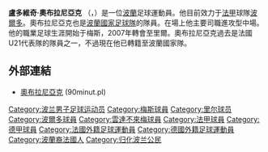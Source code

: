 {{Football player infobox
| playername         = 奧布拉尼亞克<br />'' Ludovic Obraniak ''
| image              = [[File:Ludovic_Obraniak.jpg|300px]]
| fullname           = Ludovic Obraniak
| nickname           = 
| dateofbirth        = {{birth date and age|1984|11|10}}
| cityofbirth        = [[隆日维尔莱梅斯|隆日维尔莱梅斯]]
| countryofbirth     = [[法國|法國]]
| height             = 
| currentclub        = [[波爾多足球俱樂部|波爾多]]
| clubnumber         = 4
| position           = [[中場|中場]]
| youthyears         = 
| youthclubs         = 
| years              =2002–2007<br>2007–2012<br>2012-
| clubs              =[[梅斯足球俱樂部|梅斯]]<br /> [[里爾足球俱樂部|里爾]] <br /> [[波爾多足球俱樂部|波爾多]]
| caps(goals)        = {{0}}99{{0}}{{0}}(5)<br>152{{0}}(19)<br>{{0}}17{{0}}{{0}}(4)
| nationalyears      = 2004<br/>2009–
| nationalteam       = [[法國21歲以下國家足球隊|法國U-21]]<br/>[[波蘭國家足球隊|波蘭]]
| nationalcaps(goals)= {{0}}{{0}}1 {{0}}(0)<br/>{{0}}30 {{0}}(6)
| pcupdate           =2012.12.27
| ntupdate           = 2012.12.27
}}
'''盧多維奇·奧布拉尼亞克''' （{{lang-pl|Ludovic Obraniak}}，{{bd|1984年|12月3日|catidx= Obraniak, Ludovic}}）是一位[[波蘭|波蘭]]足球運動員。他目前效力于[[法甲|法甲]]球隊[[波爾多足球俱樂部|波爾多]]。奧布拉尼亞克也是[[波蘭國家足球隊|波蘭國家足球隊]]的隊員。在場上他主要司職進攻型中場。他的職業足球生涯開始于梅斯，2007年轉會至里爾。奧布拉尼亞克過去是法國U21代表隊的隊員之一，不過現在他已轉籍至波蘭國家隊。

== 外部連結 ==
* {{pl}}[http://www.90minut.pl/kariera.php?id=13930 奧布拉尼亞克]{{Wayback|url=http://www.90minut.pl/kariera.php?id=13930 |date=20121109171623 }} (90minut.pl)

{{DEFAULTSORT:Obraniak, Ludovic}}
[[Category:波兰男子足球运动员|Category:波兰男子足球运动员]]
[[Category:梅斯球員|Category:梅斯球員]]
[[Category:里尔球员|Category:里尔球员]]
[[Category:波爾多球員|Category:波爾多球員]]
[[Category:雲達不來梅球員|Category:雲達不來梅球員]]
[[Category:法甲球員|Category:法甲球員]]
[[Category:德甲球員|Category:德甲球員]]
[[Category:法國外籍足球運動員|Category:法國外籍足球運動員]]
[[Category:德國外籍足球運動員|Category:德國外籍足球運動員]]
[[Category:波蘭裔法國人|Category:波蘭裔法國人]]
[[Category:归化波兰公民|Category:归化波兰公民]]